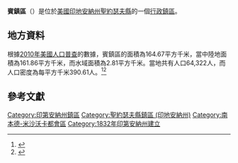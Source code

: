 {{noteTA
|G1=USState
|G2=地名
|G3=Unit
}}
{{Infobox settlement
|official_name            = 賓鎮區
|native_name = Penn Township
|settlement_type          = [[行政鎮區|行政鎮區]]
|image_skyline            = St. Joseph - Penn.jpg
|imagesize                = 250px
|image_map                = Map highlighting Penn Township, St. Joseph County, Indiana.svg
|mapsize                  = 250px
|pushpin_map  =USA Indiana
|pushpin_label = 賓鎮區
|pushpin_label_position   = top
|pushpin_map_caption      = 賓鎮區在印地安納州的位置
|subdivision_type         = [[世界政區索引|國家]]
|subdivision_type1        = [[美国州份|州份]]
|subdivision_type2        = [[印地安納州行政区划|縣]]
|subdivision_name         = [[美国|美国]]
|subdivision_name1        = [[印地安納州|印地安納州]]
|subdivision_name2        = [[聖約瑟夫縣_(印地安納州)|聖約瑟夫縣]]
|elevation_ft             = 738
|elevation_m              = 225
|timezone                 = [[北美东部時區|EST]]
|area_total_km2           = 164.67
|area_land_km2            = 161.86
|area_water_km2           = 2.81
|area_total_sq_mi         = 
|area_land_sq_mi          = 
|area_water_sq_mi         = 
|population_as_of         = [[2010年美國人口普查|2010]]
|population_footnotes     = 
|population_total         = 64322
|population_density_km2   = auto
|population_density_sq_mi = auto
|utc_offset               = -5
|coordinates              = {{coord|41|38|45|N|86|08|04|W|display=inline,title}}
| coor_pinpoint           = 
| coordinates_footnotes   = 
|timezone_DST             = EDT
|utc_offset_DST           = -4
|postal_code_type         = [[美國郵區編號|郵區編號]]
|postal_code              = 46544, 46545, 46561, 46613, 46614
|area_code                = {{link-en|北美电话区号574|Area code 574|574}}
|blank_name = [[地名信息系统|GNIS ID]]
|blank_info = 453714
}}
'''賓鎮區'''（{{lang-en|Penn Township}}）是位於[[美國|美國]][[印地安納州|印地安納州]][[聖約瑟夫縣_(印地安納州)|聖約瑟夫縣]]的一個[[行政鎮區|行政鎮區]]。

== 地方資料 ==
根據[[2010年美國人口普查|2010年美國人口普查]]的數據，賓鎮區的面積為164.67平方千米，當中陸地面積為161.86平方千米，而水域面積為2.81平方千米。當地共有人口64,322人，而人口密度為每平方千米390.61人。<ref name="GR8">{{cite web|url=http://factfinder2.census.gov|publisher=[[美国人口调查局|美国人口调查局]]|accessdate=2011-05-14|title=American FactFinder|archive-date=2013-09-11|archive-url=https://web.archive.org/web/20130911234518/http://factfinder2.census.gov/|dead-url=no}}</ref><ref>{{cite web|url=https://www.citypopulation.de/en/usa/indiana/admin/|title=USA: Indiana (Counties and Townships) - City Population}}</ref>

== 參考文獻 ==
{{reflist}}

{{聖約瑟夫縣 (印地安納州)}}

{{DEFAULTSORT:Penn Township}}
[[Category:印第安納州鎮區|Category:印第安納州鎮區]]
[[Category:聖約瑟夫縣鎮區_(印地安納州)|Category:聖約瑟夫縣鎮區 (印地安納州)]]
[[Category:南本德-米沙沃卡都會區|Category:南本德-米沙沃卡都會區]]
[[Category:1832年印第安納州建立|Category:1832年印第安納州建立]]

{{Indiana-geo-stub}}